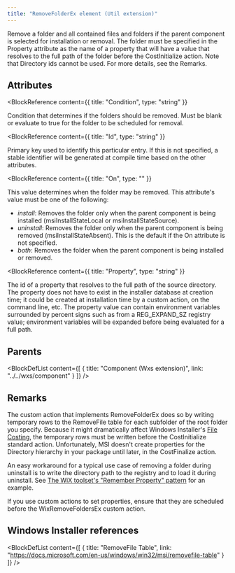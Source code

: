 ```yaml
---
title: "RemoveFolderEx element (Util extension)"
---
```



Remove a folder and all contained files and folders if the parent component is selected for installation or removal.
 The folder must be specified in the Property attribute as the name of a property that will have a value that resolves
 to the full path of the folder before the CostInitialize action. Note that Directory ids cannot be used.
 For more details, see the Remarks.


## Attributes

<BlockWrapper>

  <BlockReference
    content={{
      title: "Condition",
      type: "string"
    }}
  >
  Condition that determines if the folders should be removed. Must be blank or evaluate to true
   for the folder to be scheduled for removal.
  </BlockReference>

  <BlockReference
    content={{
      title: "Id",
      type: "string"
    }}
  >
  Primary key used to identify this particular entry. If this is not specified, a stable identifier
   will be generated at compile time based on the other attributes.
  </BlockReference>

  <BlockReference
    content={{
      title: "On",
      type: ""
    }}
  >
  This value determines when the folder may be removed. This attribute's value must be one of the following:
  - *install*: Removes the folder only when the parent component is being installed (msiInstallStateLocal or msiInstallStateSource).
  - *uninstall*: Removes the folder only when the parent component is being removed (msiInstallStateAbsent). This is the default if the On attribute is not specified.
  - *both*: Removes the folder when the parent component is being installed or removed.
  </BlockReference>

  <BlockReference
    content={{
      title: "Property",
      type: "string"
    }}
  >
  The id of a property that resolves to the full path of the source directory. The property does not have
   to exist in the installer database at creation time; it could be created at installation time by a custom
   action, on the command line, etc. The property value can contain environment variables surrounded by
   percent signs such as from a REG_EXPAND_SZ registry value; environment variables will be expanded before
   being evaluated for a full path.
  </BlockReference>

</BlockWrapper>


## Parents

<BlockDefList content={[
    {
      title: "Component (Wxs extension)",
      link: "../../wxs/component"
    }
  ]}
/>

## Remarks

The custom action that implements RemoveFolderEx does so by writing temporary rows to the RemoveFile table
 for each subfolder of the root folder you specify. Because it might dramatically affect Windows Installer's
 [File Costing](https://learn.microsoft.com/en-us/windows/win32/msi/file-costing),
 the temporary rows must be written before the CostInitialize standard action. Unfortunately, MSI doesn't
 create properties for the Directory hierarchy in your package until later, in the CostFinalize action.

An easy workaround for a typical use case of removing a folder during uninstall is to write the directory
 path to the registry and to load it during uninstall. See [The WiX toolset's "Remember Property" pattern](http://robmensching.com/blog/posts/2010/5/2/the-wix-toolsets-remember-property-pattern)
 for an example.

If you use custom actions to set properties, ensure that they are scheduled before the WixRemoveFoldersEx custom action.



## Windows Installer references

<BlockDefList content={[
    {
      title: "RemoveFile Table",
      link: "https://docs.microsoft.com/en-us/windows/win32/msi/removefile-table"
    }
  ]}
/>
